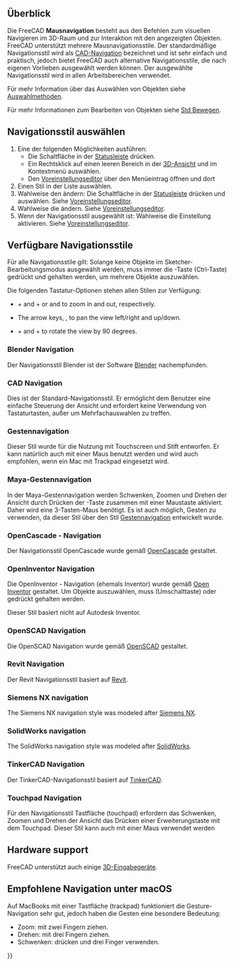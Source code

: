 <languages/>

{{Docnav/de
|[[Getting_started/de|Erste Schritte]]
|[[Selection_methods/de|Auswahlmethoden]]
}}

{{TOCright}}

<span id="Overview"></span>
==Überblick==

Die FreeCAD '''Mausnavigation''' besteht aus den Befehlen zum visuellen Navigieren im 3D-Raum und zur Interaktion mit den angezeigten Objekten. FreeCAD unterstützt mehrere Mausnavigationsstile. Der standardmäßige Navigationsstil wird als [[#CAD_navigation|CAD-Navigation]] bezeichnet und ist sehr einfach und praktisch, jedoch bietet FreeCAD auch alternative Navigationsstile, die nach eigenen Vorlieben ausgewählt werden können. Der ausgewählte Navigationsstil wird in allen Arbeitsbereichen verwendet.

Für mehr Information über das Auswählen von Objekten siehe [[Selection_methods/de|Auswahlmethoden]].

Für mehr Informationen zum Bearbeiten von Objekten siehe [[Std_TransformManip/de|Std Bewegen]].

<span id="Selecting_a_navigation_style"></span>
== Navigationsstil auswählen ==

# Eine der folgenden Möglichkeiten ausführen:
#* Die Schaltfläche {{Button|[[File:NavigationCAD_dark.svg|16px]]}} in der [[Status_bar/de|Statusleiste]] drücken.
#* Ein Rechtsklick auf einen leeren Bereich in der [[3D_view/de|3D-Ansicht]] und {{MenuCommand|Navigationsstile}} im Kontextmenü auswählen.
#* Den [[Preferences_Editor/de#Navigation|Voreinstellungseditor]] über den Menüeintrag {{MenuCommand|Bearbeiten → Einstellungen}} öffnen und dort {{MenuCommand|Anzeige → Navigation → 3D-Navigation}}
# Einen Stil in der Liste auswählen.
# Wahlweise den {{MenuCommand|Orbit-Stil}} ändern: Die Schaltfläche {{Button|[[File:NavigationCAD_dark.svg|16px]]}} in der [[Status_bar/de|Statusleiste]] drücken und {{MenuCommand|Einstellungen → Orbit Stil}} auswählen. Siehe [[Preferences_Editor/de#Navigation|Voreinstellungseditor]].
# Wahlweise die {{MenuCommand|Art der Drehung}} ändern. Siehe [[Preferences_Editor/de#Navigation|Voreinstellungseditor]].
# Wenn der Navigationsstil {{MenuCommand|CAD}} ausgewählt ist: Wahlweise die Einstellung {{MenuCommand|Animationen}} aktivieren. Siehe [[Preferences_Editor/de#Navigation|Voreinstellungseditor]].

<span id="Available_navigation_styles"></span>
== Verfügbare Navigationsstile ==

Für alle Navigationsstile gilt: Solange keine Objekte im Sketcher-Bearbeitungsmodus ausgewählt werden, muss immer die {{KEY|Strg}}-Taste (Ctrl-Taste) gedrückt und gehalten werden, um mehrere Objekte auszuwählen.

Die folgenden Tastatur-Optionen stehen allen Stilen zur Verfügung:

* {{KEY|Ctrl}} + {{ASCII|43}} and {{KEY|Ctrl}} + {{ASCII|22}} or {{KEY|PgUp}} and {{KEY|PgDn}} to zoom in and out, respectively.
* The arrow keys, {{ASCII|17}}{{ASCII|16}}{{ASCII|30}}{{ASCII|31}}, to pan the view left/right and up/down.
* {{KEY|Shift}} + {{ASCII|17}} and {{KEY|Shift}} + {{ASCII|16}} to rotate the view by 90 degrees.

<span id="Blender_navigation"></span>
=== Blender Navigation ===

Der Navigationsstil Blender ist der Software [https://www.blender.org Blender] nachempfunden.

{{Blender Navigation
|Select_name=Auswählen
|Zoom_name=Zoomen
|Rotate_view_name=Ansicht drehen
|Pan_name=Schwenken

|Shift={{KEY|Shift}}

|Select_text=Die linke Maustaste über einem Objekt drücken, das ausgewählt werden soll.

|Zoom_text=Das Mausrad zum Anpassen der Darstellungsgröße (Zoom) verwenden.

Clicking the middle mouse button re-centers the view on the location of the pointer.

|Rotate_view_text=Die mittlere Maustaste gedrückt halten und den Mauszeiger bewegen.

|Pan_text={{KEY|Shift}} und die mittlere Maustaste gedrückt halten und den Mauszeiger bewegen.

Alternativ die linke und rechte Maustaste gedrückt halten und den Mauszeiger bewegen.
}}

<span id="CAD_navigation"></span>
=== CAD Navigation ===

Dies ist der Standard-Navigationsstil. Er ermöglicht dem Benutzer eine einfache Steuerung der Ansicht und erfordert keine Verwendung von Tastaturtasten, außer um Mehrfachauswahlen zu treffen.

{{CAD Navigation
|Select_name=Auswählen
|Zoom_name=Zoomen
|Rotate_view_name=Ansicht drehen<br>Erste Methode
|Rotate_view_alt_name=Ansicht drehen<br>Alternative Methode
|Pan_name=Schwenken

|Ctrl={{KEY|Strg}}
|Shift={{KEY|Shift}}

|Select_text=Die linke Maustaste über einem Objekt drücken, das ausgewählt werden soll.

|Zoom_text=Das Mausrad zum Anpassen der Darstellungsgröße (Zoom) verwenden.

Clicking the middle mouse button re-centers the view on the location of the pointer.

|Rotate_view_text=Die mittlere Maustaste gedrückt halten, dann die linke Maustaste drücken und halten, dann den Mauszeiger bewegen.

Werden die Tasten losgelassen, bevor die Mausbewegung gestoppt ist, wird die Drehung der Ansicht fortgesetzt, sofern dies aktiviert ist.

|Rotate_view_alt_text=Die mittlere Maustaste gedrückt halten, dann die rechte Maustaste drücken und halten, dann den Mauszeiger bewegen.

Mit dieser Methode kann die mittlere Maustaste losgelassen werden, wenn die rechte Maustaste gedrückt gehalten wird.

Anwender, die die Maus mit der rechten Hand benutzen, finden diese Methode möglicherweise einfacher als die erste Methode.

|Pan_text=Die mittlere Maustaste gedrückt halten und den Mauszeiger bewegen.

|Zoom_mode_text=Zoom mode: hold the {{KEY|Ctrl}} and {{KEY|Shift}} keys, press the right mouse button once, then move the pointer.

|Rotate_view_mode_text=Rotate mode: hold the {{KEY|Shift}} key, press the right mouse button once, then move the pointer.

|Pan_mode_text=Pan mode: hold the {{KEY|Ctrl}} key, press the right mouse button once, then move the pointer.
}}

<span id="Gesture_navigation"></span>
=== Gestennavigation ===

Dieser Stil wurde für die Nutzung mit Touchscreen und Stift entworfen. Er kann natürlich auch mit einer Maus benutzt werden und wird auch empfohlen, wenn ein Mac mit Trackpad eingesetzt wird.

{{Gesture Navigation
|Select_name=Auswählen
|Zoom_name=Zoomen
|Rotate_view_name=Ansicht drehen
|Pan_name=Schwenken
|Tilt_view_name=Ansicht kippen

|Select_text=Die linke Maustaste über einem Objekt drücken, das ausgewählt werden soll.

|Zoom_text=Das Mausrad zum Anpassen der Darstellungsgröße (Zoom) verwenden.

Ein Klick auf die mittleren Maustaste zentriert die Ansicht auf die Position des Mauszeigers. Alternativ kann der Mauszeiger auf einen Punkt gerichtet und {{KEY|H}} auf der Tastatur gedrückt werden.

|Rotate_view_text=Hold the left mouse button, then move the pointer.
In [[Sketcher Workbench|Sketcher]] and other edit modes, this behavior is disabled. Hold {{KEY|Alt}} when pressing the mouse button to enter rotation mode.

|Pan_text=Die rechte Maustaste gedrückt halten und den Mauszeiger bewegen.

|Tilt_view_text=Die linke und die rechte Maustaste gedrückt halten, dann den Mauszeiger seitwärts bewegen.

|Select_gesture_text=Tap to select.

|Zoom_gesture_text=Drag two fingers (pinch) closer or farther apart.

|Rotate_view_gesture_text=Mit einem Finger ziehen, um zu rotieren.

Im [[Sketcher Workbench/de|Sketcher]] die {{KEY|Alt}}-Taste gedrückt halten.

|Pan_gesture_text=Drag with two fingers.

Oder tippen, halten und dann ziehen. Dies simuliert das Schwenken mit der rechten Maustaste.

|Tilt_view_gesture_text=Die imaginäre Linie rotieren, die durch zwei Berührungspunkte gebildet wird.

Diese Methode ist standardmäßig deaktiviert. Zum Aktivieren zu den Voreinstellungen unter {{MenuCommand|Bearbeiten → Einstellungen → Anzeige → Navigation}} wechseln und "Touchscreen-Neige-Geste deaktivieren" deaktivieren.
}}

<span id="Maya-Gesture_navigation"></span>
=== Maya-Gestennavigation ===

In der Maya-Gestennavigation werden Schwenken, Zoomen und Drehen der Ansicht durch Drücken der {{KEY|ALT}}-Taste zusammen mit einer Maustaste aktiviert. Daher wird eine 3-Tasten-Maus benötigt. Es ist auch möglich, Gesten zu verwenden, da dieser Stil über den Stil [[#Gestennavigation|Gestennavigation]] entwickelt wurde.

{{MayaGesture Navigation
|Select_name=Auswählen
|Zoom_name=Zoomen
|Rotate_view_name=Ansicht drehen
|Pan_name=Schwenken
|Tilt_view_name=Ansicht kippen

|Alt={{KEY|Alt}}

|Select_text=Die linke Maustaste über einem Objekt drücken, das ausgewählt werden soll.

|Zoom_text=Das Mausrad zum Anpassen der Darstellungsgröße (Zoom) verwenden.

Alternativ {{KEY|Alt}} und die rechte Maustaste gedrückt halten und dann den Mauszeiger bewegen.

Clicking the middle mouse button re-centers the view on the location of the pointer. Alternatively, aim the pointer and press {{KEY|H}} on the keyboard.

|Rotate_view_text={{KEY|Alt}} und die mittlere Maustaste gedrückt halten und dann den Mauszeiger bewegen.

|Pan_text={{KEY|Alt}} und die mittlere Maustaste gedrückt halten und dann den Mauszeiger bewegen.

|Tilt_view_text={{KEY|Alt}}, die linke und die rechte Maustaste gedrückt halten und dann den Mauszeiger seitwärts bewegen.
}}

<span id="OpenCascade_navigation"></span>
=== OpenCascade - Navigation ===

Der Navigationsstil OpenCascade wurde gemäß [https://www.opencascade.com/ OpenCascade] gestaltet.

{{OpenCascade Navigation
|Select_name=Auswählen
|Zoom_name=Zoomen
|Rotate_view_name=Ansicht drehen
|Pan_name=Schwenken

|Ctrl={{KEY|Strg}}

|Select_text=Die linke Maustaste über einem Objekt drücken, das ausgewählt werden soll.

|Zoom_text=Das Mausrad zum Anpassen der Darstellungsgröße (Zoom) verwenden.

Alternativ {{KEY|Shift}} und die linke Maustaste gedrückt gehalten und dann den Mauszeiger bewegen.

|Rotate_view_text=Die mittlere Maustaste gedrückt halten, dann die rechte Maustaste drücken und halten, dann den Mauszeiger bewegen.

Alternativ {{KEY|Shift}} und die rechte Maustaste gedrückt gehalten und dann den Mauszeiger bewegen.

|Pan_text=Die mittlere Maustaste drücken und den Mauszeiger bewegen. Es kann auch {{KEY|Strg}} gedrückt gehalten werden.
}}

<span id="OpenInventor_navigation"></span>
=== OpenInventor Navigation ===

Die OpenInventor - Navigation (ehemals Inventor) wurde gemäß [http://en.wikipedia.org/wiki/Open_Inventor Open Inventor] gestaltet. Um Objekte auszuwählen, muss {{KEY|(Shift)}} (Umschalttaste) oder {{KEY|Strg}} gedrückt gehalten werden.

Dieser Stil basiert nicht auf Autodesk Inventor.

{{OpenInventor Navigation
|Select_name=Auswählen
|Zoom_name=Zoomen
|Rotate_view_name=Ansicht drehen
|Pan_name=Schwenken

|Shift={{KEY|Shift}}

|Select_text={{KEY|Shift}} gedrückt halten, dann die linke Maustaste über dem Objekt drücken, das ausgewählt werden soll.

Stattdessen {{KEY|Strg}} gedrückt halten, um mehrere Objekte zu markieren.

|Zoom_text=Das Mausrad zum Anpassen der Darstellungsgröße (Zoom) verwenden.

Alternativ die mittlere Maustaste gedrückt halten, dann die linke Maustaste drücken und halten, dann den Mauszeiger bewegen.

Clicking the middle mouse button re-centers the view on the location of the pointer.

|Rotate_view_text=Die linke Maustaste gedrückt halten und den Mauszeiger bewegen.

|Pan_text=Die mittlere Maustaste gedrückt halten und den Mauszeiger bewegen.
}}

<span id="OpenSCAD_navigation"></span>
=== OpenSCAD Navigation ===

Die OpenSCAD Navigation wurde gemäß [https://openscad.org/ OpenSCAD] gestaltet.

{{OpenSCAD_Navigation
|Select_name=Auswählen
|Zoom_name=Zoomen
|Rotate_view_name=Ansicht drehen
|Pan_name=Schwenken

|Shift={{KEY|Shift}}

|Select_text=Die linke Maustaste über einem Objekt drücken, das ausgewählt werden soll.

{{VersionMinus/de|0.21}} {{KEY|Strg}}-Taste (Ctrl) und {{KEY|Umschalttaste}} (Shift) gedrückt halten, wenn die Maustaste gedrückt wird, um ein Objekt im Sketcher-Bearbeitungsmodus zu ziehen.

|Zoom_text=Das Mausrad zum Anpassen der Darstellungsgröße (Zoom) verwenden.

Alternativ die mittlere Maustaste gedrückt halten und den Mauszeiger bewegen.

Alternativ {{KEY|Umschalttaste}} (Shift) und die rechte Maustaste gedrückt halten und den Mauszeiger bewegen.

|Rotate_view_text=Die linke Maustaste gedrückt halten und den Mauszeiger bewegen.

Alternativ und wenn sich eine Skizze im Bearbeitungsmodus befindet: Die mittlere Maustaste gedrückt halten, dann die rechte Maustaste drücken und halten, dann den Mauszeiger bewegen.

|Pan_text=Die rechte Maustaste gedrückt halten und den Mauszeiger bewegen.
}}

<span id="Revit_navigation"></span>
=== Revit Navigation ===

Der Revit Navigationsstil basiert auf [https://de.wikipedia.org/wiki/Revit Revit].

{{Revit Navigation
|Select_name=Auswählen
|Zoom_name=Zoomen
|Rotate_view_name=Ansicht drehen
|Pan_name=Schwenken

|Shift={{KEY|Shift}}

|Select_text=Die linke Maustaste über einem Objekt drücken, das ausgewählt werden soll.

|Zoom_text=Das Mausrad zum Anpassen der Darstellungsgröße (Zoom) verwenden.

Clicking the middle mouse button re-centers the view on the location of the pointer.

|Rotate_view_text={{KEY|Shift}} und die mittlere Maustaste gedrückt halten und den Mauszeiger bewegen.

Alternativ die mittlere Maustaste gedrückt halten, dann die rechte Maustaste drücken und halten, dann den Mauszeiger bewegen.

|Pan_text=Die mittlere Maustaste gedrückt halten und den Mauszeiger bewegen.

Alternativ die linke und rechte Maustaste gedrückt halten und den Mauszeiger bewegen.
}}

=== Siemens NX navigation ===

{{Version|1.1}}

The Siemens NX navigation style was modeled after [https://en.wikipedia.org/wiki/Siemens_NX Siemens NX].

{{SiemensNX_Navigation
|Select_name=Select
|Zoom_name=Zoom
|Rotate_view_name=Rotate view
|Pan_name=Pan

|Shift={{KEY|Shift}}

|Select_text=Press the left mouse button over an object you want to select.

|Zoom_text=Use the mouse wheel to zoom in and out.

Alternatively, hold the middle mouse button, then press and hold the left mouse button, then move the pointer.

Clicking the middle mouse button re-centers the view on the location of the pointer.

|Rotate_view_text=Hold the middle mouse button, then move the pointer.

|Pan_text=Hold {{KEY|Shift}} and the middle mouse button, then move the pointer.

Alternatively, hold the middle mouse button, then press and hold the right mouse button, then move the pointer.
}}

=== SolidWorks navigation ===

{{Version/de|1.1}}

The SolidWorks navigation style was modeled after [https://en.wikipedia.org/wiki/SolidWorks SolidWorks].

{{SolidWorks_Navigation
|Select_name=Select
|Zoom_name=Zoom
|Rotate_view_name=Rotate view
|Pan_name=Pan

|Ctrl={{KEY|Ctrl}}
|Shift={{KEY|Shift}}

|Select_text=Press the left mouse button over an object you want to select.

|Zoom_text=Use the mouse wheel to zoom in and out.

Alternatively, hold {{KEY|Shift}} and the middle mouse button, then move the pointer.

Clicking the middle mouse button re-centers the view on the location of the pointer.

|Rotate_view_text=Hold the middle mouse button, then move the pointer.

|Pan_text=Hold {{KEY|Ctrl}} and the middle mouse button, then move the pointer.
}}

<span id="TinkerCAD_navigation"></span>
=== TinkerCAD  Navigation ===

Der TinkerCAD-Navigationsstil basiert auf [https://en.wikipedia.org/wiki/Tinkercad TinkerCAD].

{{TinkerCAD Navigation
|Select_name=Auswählen
|Zoom_name=Zoomen
|Rotate_view_name=Ansicht drehen
|Pan_name=Schwenken

|Select_text=Die linke Maustaste über einem Objekt drücken, das ausgewählt werden soll.

|Zoom_text=Das Mausrad zum Anpassen der Darstellungsgröße (Zoom) verwenden.

|Rotate_view_text=Die rechte Maustaste drücken und den Mauszeiger bewegen.

|Pan_text=Die mittlere Maustaste gedrückt halten und den Mauszeiger bewegen.
}}

<span id="Touchpad_navigation"></span>
=== Touchpad Navigation ===

Für den Navigationsstil Tastfläche (touchpad) erfordern das Schwenken, Zoomen und Drehen der Ansicht das Drücken einer Erweiterungstaste mit dem Touchpad. Dieser Stil kann auch mit einer Maus verwendet werden

{{Touchpad Navigation
|Select_name=Auswählen
|Zoom_name=Zoomen
|Rotate_view_name=Ansicht drehen
|Pan_name=Schwenken

|Ctrl={{KEY|Strg}}
|Shift={{KEY|Shift}}
|Alt={{KEY|Alt}}

|Select_text=Die linke Maustaste über einem Objekt drücken, das ausgewählt werden soll.

|Zoom_text={{KEY|Strg}} und {{KEY|Shift}} gedrückt gehalten und dann den Mauszeiger bewegen.

|Rotate_view_text={{KEY|Alt}} gedrückt halten und dann dann den Mauszeiger bewegen.

Alternativ {{KEY|Shift}} und die linke Maustaste gedrückt gehalten und dann den Mauszeiger bewegen.

|Pan_text={{KEY|Shift}} gedrückt halten und den Mauszeiger bewegen.
}}

== Hardware support ==

FreeCAD unterstützt auch einige [[3D input devices/de|3D-Eingabegeräte]].

<span id="Recommended_navigation_for_macOS"></span>
== Empfohlene Navigation unter macOS ==

Auf MacBooks mit einer Tastfläche (trackpad) funktioniert die Gesture-Navigation sehr gut, jedoch haben die Gesten eine besondere Bedeutung:
* Zoom: mit zwei Fingern ziehen.
* Drehen: mit drei Fingern ziehen.
* Schwenken: {{KEY|Strg}} drücken und drei Finger verwenden.


{{Docnav/de
|[[Getting_started/de|Erste Schritte]]
|[[Selection_methods/de|Auswahlmethoden]]
}}

{{Userdocnavi{{#translation:}}}}
